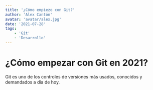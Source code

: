 ```yaml
---
title: '¿Cómo empiezo con Git?'
author: 'Alex Cantón'
avatar: 'avatar/alex.jpg'
date: '2021-07-28'
tags:
    - 'Git'
    - 'Desarrollo'
---
```


# ¿Cómo empezar con Git en 2021?

Git es uno de los controles de versiones más usados, conocidos y demandados a día de hoy.

<YoutubeVideo youtubeId="kEPF-MWGq1w" youtubeTitle="Tutorial de Git" />